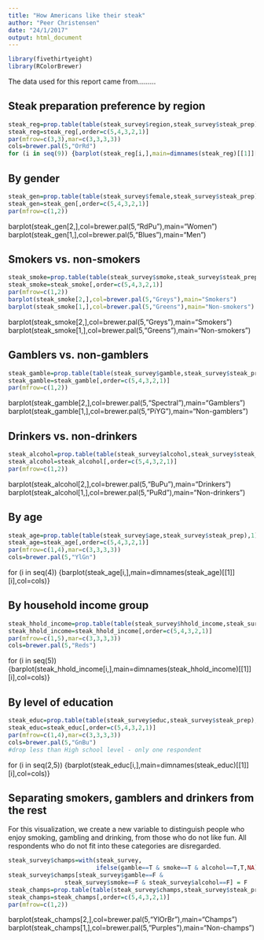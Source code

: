 ```yaml
---
title: "How Americans like their steak"
author: "Peer Christensen"
date: "24/1/2017"
output: html_document
---
```

```r
library(fivethirtyeight)
library(RColorBrewer)
```

The data used for this report came from.........

## Steak preparation preference by region

```r
steak_reg=prop.table(table(steak_survey$region,steak_survey$steak_prep),1)
steak_reg=steak_reg[,order=c(5,4,3,2,1)]
par(mfrow=c(3,3),mar=c(3,3,3,3))
cols=brewer.pal(5,"OrRd")
for (i in seq(9)) {barplot(steak_reg[i,],main=dimnames(steak_reg)[[1]][i],col=cols)}
```

## By gender

```r
steak_gen=prop.table(table(steak_survey$female,steak_survey$steak_prep),1)
steak_gen=steak_gen[,order=c(5,4,3,2,1)]
par(mfrow=c(1,2))
```
barplot(steak_gen[2,],col=brewer.pal(5,"RdPu"),main="Women")
barplot(steak_gen[1,],col=brewer.pal(5,"Blues"),main="Men")

## Smokers vs. non-smokers

```r
steak_smoke=prop.table(table(steak_survey$smoke,steak_survey$steak_prep),1)
steak_smoke=steak_smoke[,order=c(5,4,3,2,1)]
par(mfrow=c(1,2))
barplot(steak_smoke[2,],col=brewer.pal(5,"Greys"),main="Smokers")
barplot(steak_smoke[1,],col=brewer.pal(5,"Greens"),main="Non-smokers")
```
barplot(steak_smoke[2,],col=brewer.pal(5,"Greys"),main="Smokers")
barplot(steak_smoke[1,],col=brewer.pal(5,"Greens"),main="Non-smokers")

## Gamblers vs. non-gamblers
```r
steak_gamble=prop.table(table(steak_survey$gamble,steak_survey$steak_prep),1)
steak_gamble=steak_gamble[,order=c(5,4,3,2,1)]
par(mfrow=c(1,2))

```
barplot(steak_gamble[2,],col=brewer.pal(5,"Spectral"),main="Gamblers")
barplot(steak_gamble[1,],col=brewer.pal(5,"PiYG"),main="Non-gamblers")

## Drinkers vs. non-drinkers

```r
steak_alcohol=prop.table(table(steak_survey$alcohol,steak_survey$steak_prep),1)
steak_alcohol=steak_alcohol[,order=c(5,4,3,2,1)]
par(mfrow=c(1,2))
```
barplot(steak_alcohol[2,],col=brewer.pal(5,"BuPu"),main="Drinkers")
barplot(steak_alcohol[1,],col=brewer.pal(5,"PuRd"),main="Non-drinkers")

## By age

```r
steak_age=prop.table(table(steak_survey$age,steak_survey$steak_prep),1)
steak_age=steak_age[,order=c(5,4,3,2,1)]
par(mfrow=c(1,4),mar=c(3,3,3,3))
cols=brewer.pal(5,"YlGn")
```
for (i in seq(4)) {barplot(steak_age[i,],main=dimnames(steak_age)[[1]][i],col=cols)}

## By household income group

```r
steak_hhold_income=prop.table(table(steak_survey$hhold_income,steak_survey$steak_prep),1)
steak_hhold_income=steak_hhold_income[,order=c(5,4,3,2,1)]
par(mfrow=c(1,5),mar=c(3,3,3,3))
cols=brewer.pal(5,"Reds")
```
for (i in seq(5)) {barplot(steak_hhold_income[i,],main=dimnames(steak_hhold_income)[[1]][i],col=cols)}

## By level of education

```r
steak_educ=prop.table(table(steak_survey$educ,steak_survey$steak_prep),1)
steak_educ=steak_educ[,order=c(5,4,3,2,1)]
par(mfrow=c(1,4),mar=c(3,3,3,3))
cols=brewer.pal(5,"GnBu")
#drop less than High school level - only one respondent
```
for (i in seq(2,5)) {barplot(steak_educ[i,],main=dimnames(steak_educ)[[1]][i],col=cols)}

## Separating smokers, gamblers and drinkers from the rest

For this visualization, we create a new variable to distinguish people
who enjoy smoking, gambling and drinking, from those who do not like fun. All respondents who do not fit into these categories are disregarded.

```r
steak_survey$champs=with(steak_survey,
                         ifelse(gamble==T & smoke==T & alcohol==T,T,NA))
steak_survey$champs[steak_survey$gamble==F & 
                steak_survey$smoke==F & steak_survey$alcohol==F] = F
steak_champs=prop.table(table(steak_survey$champs,steak_survey$steak_prep),1)
steak_champs=steak_champs[,order=c(5,4,3,2,1)]
par(mfrow=c(1,2))
```
barplot(steak_champs[2,],col=brewer.pal(5,"YlOrBr"),main="Champs")
barplot(steak_champs[1,],col=brewer.pal(5,"Purples"),main="Non-champs")